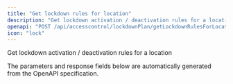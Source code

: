 ```yaml
---
title: "Get lockdown rules for location"
description: "Get lockdown activation / deactivation rules for a location"
openapi: "POST /api/accesscontrol/lockdownPlan/getLockdownRulesForLocation"
icon: "lock"
---
```


Get lockdown activation / deactivation rules for a location

<Note>
The parameters and response fields below are automatically generated from the OpenAPI specification.
</Note>
